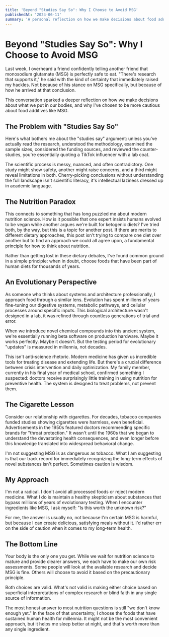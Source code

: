 ```yaml
---
title: 'Beyond "Studies Say So": Why I Choose to Avoid MSG'
publishedAt: '2024-06-11'
summary: 'A personal reflection on how we make decisions about food additives, the limitations of "studies say so" arguments, and why I choose evolutionary wisdom over modern convenience.'
---
```


# Beyond "Studies Say So": Why I Choose to Avoid MSG

Last week, I overheard a friend confidently telling another friend that monosodium glutamate (MSG) is perfectly safe to eat. "There's research that supports it," he said with the kind of certainty that immediately raised my hackles. Not because of his stance on MSG specifically, but because of how he arrived at that conclusion.

This conversation sparked a deeper reflection on how we make decisions about what we put in our bodies, and why I've chosen to be more cautious about food additives like MSG.

## The Problem with "Studies Say So"

Here's what bothers me about the "studies say" argument: unless you've actually read the research, understood the methodology, examined the sample sizes, considered the funding sources, and reviewed the counter-studies, you're essentially quoting a TikTok influencer with a lab coat.

The scientific process is messy, nuanced, and often contradictory. One study might show safety, another might raise concerns, and a third might reveal limitations in both. Cherry-picking conclusions without understanding the full landscape isn't scientific literacy, it's intellectual laziness dressed up in academic language.

## The Nutrition Paradox

This connects to something that has long puzzled me about modern nutrition science. How is it possible that one expert insists humans evolved to be vegan while another argues we're built for ketogenic diets? I've tried both, by the way, but this is a topic for another post. If there are merits to different dietary approaches, this post isn't trying to compare one diet over another but to find an approach we could all agree upon, a fundamental principle for how to think about nutrition.

Rather than getting lost in these dietary debates, I've found common ground in a simple principle: when in doubt, choose foods that have been part of human diets for thousands of years.

## An Evolutionary Perspective

As someone who thinks about systems and architecture professionally, I approach food through a similar lens. Evolution has spent millions of years fine-tuning our digestive systems, metabolic pathways, and cellular processes around specific inputs. This biological architecture wasn't designed in a lab, it was refined through countless generations of trial and error.

When we introduce novel chemical compounds into this ancient system, we're essentially running beta software on production hardware. Maybe it works perfectly. Maybe it doesn't. But the testing period for evolutionary "updates" is measured in millennia, not decades.

This isn't anti-science rhetoric. Modern medicine has given us incredible tools for treating disease and extending life. But there's a crucial difference between crisis intervention and daily optimization. My family member, currently in his final year of medical school, confirmed something I suspected: doctors receive surprisingly little training in using nutrition for preventive health. The system is designed to treat problems, not prevent them.

## The Cigarette Lesson

Consider our relationship with cigarettes. For decades, tobacco companies funded studies showing cigarettes were harmless, even beneficial. Advertisements in the 1950s featured doctors recommending specific brands for "throat protection." It wasn't until the 1960s that we began to understand the devastating health consequences, and even longer before this knowledge translated into widespread behavioral change.

I'm not suggesting MSG is as dangerous as tobacco. What I am suggesting is that our track record for immediately recognizing the long-term effects of novel substances isn't perfect. Sometimes caution is wisdom.

## My Approach

I'm not a radical. I don't avoid all processed foods or reject modern medicine. What I do is maintain a healthy skepticism about substances that bypass millions of years of evolutionary testing. When I encounter ingredients like MSG, I ask myself: "Is this worth the unknown risk?"

For me, the answer is usually no, not because I'm certain MSG is harmful, but because I can create delicious, satisfying meals without it. I'd rather err on the side of caution when it comes to my long-term health.

## The Bottom Line

Your body is the only one you get. While we wait for nutrition science to mature and provide clearer answers, we each have to make our own risk assessments. Some people will look at the available research and decide MSG is fine. Others will choose to avoid it based on the precautionary principle.

Both choices are valid. What's not valid is making either choice based on superficial interpretations of complex research or blind faith in any single source of information.

The most honest answer to most nutrition questions is still "we don't know enough yet." In the face of that uncertainty, I choose the foods that have sustained human health for millennia. It might not be the most convenient approach, but it helps me sleep better at night, and that's worth more than any single ingredient.